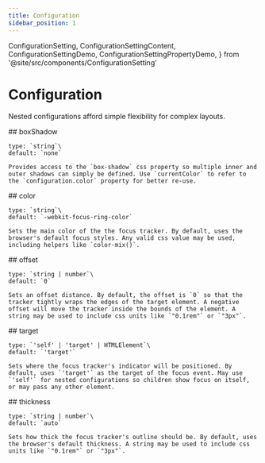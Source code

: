 ```yaml
---
title: Configuration
sidebar_position: 1
---
```


  ConfigurationSetting,
  ConfigurationSettingContent,
  ConfigurationSettingDemo,
  ConfigurationSettingPropertyDemo,
} from '@site/src/components/ConfigurationSetting'

# Configuration

Nested configurations afford simple flexibility for complex layouts.

<ConfigurationSetting>
  <ConfigurationSettingContent>
    ## boxShadow

    type: `string`\
    default: `none`

    Provides access to the `box-shadow` css property so multiple inner and outer shadows can simply be defined. Use `currentColor` to refer to the `configuration.color` property for better re-use.

  </ConfigurationSettingContent>
  <ConfigurationSettingDemo>
    <ConfigurationSettingPropertyDemo
      name="boxShadow"
      values={[
        'none',
        '0 0 8px 4px blue',
        'inset 0 0 0 2px white',
      ]}
    />
  </ConfigurationSettingDemo>
</ConfigurationSetting>

<ConfigurationSetting>
  <ConfigurationSettingContent>
    ## color

    type: `string`\
    default: `-webkit-focus-ring-color`

    Sets the main color of the the focus tracker. By default, uses the browser's default focus styles. Any valid css value may be used, including helpers like `color-mix()`.

  </ConfigurationSettingContent>
  <ConfigurationSettingDemo>
    <ConfigurationSettingPropertyDemo
      name="color"
      values={[
        '-webkit-focus-ring-color',
        'rgb(var(--theme-color-primary-900))',
        'color-mix(in hsl, rgb(var(--theme-color-foreground)) 80%, transparent)',
      ]}
    />
  </ConfigurationSettingDemo>
</ConfigurationSetting>

<ConfigurationSetting>
  <ConfigurationSettingContent>
    ## offset

    type: `string | number`\
    default: `0`

    Sets an offset distance. By default, the offset is `0` so that the tracker tightly wraps the edges of the target element. A negative offset will move the tracker inside the bounds of the element. A string may be used to include css units like `"0.1rem"` or `"3px"`.

  </ConfigurationSettingContent>
  <ConfigurationSettingDemo>
    <ConfigurationSettingPropertyDemo
      name="offset"
      values={["-1px", 0, "0.25rem"]}
    />
  </ConfigurationSettingDemo>
</ConfigurationSetting>

<ConfigurationSetting>
  <ConfigurationSettingContent>
    ## target

    type: `'self' | 'target' | HTMLElement`\
    default: `'target'`

    Sets where the focus tracker's indicator will be positioned. By default, uses `'target'` as the target of the focus event. May use `'self'` for nested configurations so children show focus on itself, or may pass any other element.

  </ConfigurationSettingContent>
  <ConfigurationSettingDemo>
    <ConfigurationTargetDemo />
  </ConfigurationSettingDemo>
</ConfigurationSetting>

<ConfigurationSetting>
  <ConfigurationSettingContent>
    ## thickness

    type: `string | number`\
    default: `auto`

    Sets how thick the focus tracker's outline should be. By default, uses the browser's default thickness. A string may be used to include css units like `"0.1rem"` or `"3px"`.

  </ConfigurationSettingContent>
  <ConfigurationSettingDemo>
    <ConfigurationSettingPropertyDemo
      name="thickness"
      values={['1px', 2, '0.25rem']}
    />
  </ConfigurationSettingDemo>
</ConfigurationSetting>
